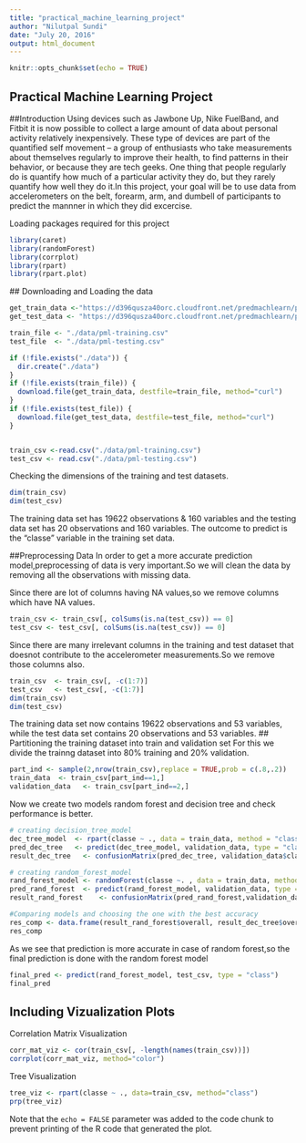 ```yaml
---
title: "practical_machine_learning_project"
author: "Nilutpal Sundi"
date: "July 20, 2016"
output: html_document
---
```


```r
knitr::opts_chunk$set(echo = TRUE)
```

## Practical Machine Learning Project

##Introduction
Using devices such as Jawbone Up, Nike FuelBand, and Fitbit it is now possible to collect a large amount of data about personal activity relatively inexpensively. These type of devices are part of the quantified self movement – a group of enthusiasts who take measurements about themselves regularly to improve their health, to find patterns in their behavior, or because they are tech geeks. One thing that people regularly do is quantify how much of a particular activity they do, but they rarely quantify how well they do it.In this project, your goal will be to use data from accelerometers on the belt, forearm, arm, and dumbell of participants to predict the mannner in which they did excercise. 

Loading packages required for this project
```r
library(caret)
library(randomForest)
library(corrplot)
library(rpart)
library(rpart.plot)
```
 ## Downloading and Loading the data
 
```r
get_train_data <-"https://d396qusza40orc.cloudfront.net/predmachlearn/pml-training.csv"
get_test_data <- "https://d396qusza40orc.cloudfront.net/predmachlearn/pml-testing.csv"

train_file <- "./data/pml-training.csv"
test_file  <- "./data/pml-testing.csv"

if (!file.exists("./data")) {
  dir.create("./data")
}
if (!file.exists(train_file)) {
  download.file(get_train_data, destfile=train_file, method="curl")
}
if (!file.exists(test_file)) {
  download.file(get_test_data, destfile=test_file, method="curl")
}


train_csv <-read.csv("./data/pml-training.csv")
test_csv <- read.csv("./data/pml-testing.csv")
```
Checking the dimensions of the training and test datasets.
```r
dim(train_csv)
dim(test_csv)

```
The training data set has 19622 observations & 160 variables and the testing data set has 20 observations and 160 variables. The outcome to predict is the "classe" variable in the training set data.

##Preprocessing Data
In order to get a more accurate prediction model,preprocessing of data is very important.So we will clean the data by removing all the observations with missing data.

Since there are lot of columns having NA values,so we remove columns which have NA values.

```r
train_csv <- train_csv[, colSums(is.na(test_csv)) == 0] 
test_csv <- test_csv[, colSums(is.na(test_csv)) == 0]
```
Since there are many irrelevant columns in the training and test dataset that doesnot contribute to the accelerometer measurements.So we remove those columns also.

```r
train_csv  <- train_csv[, -c(1:7)]
test_csv   <- test_csv[, -c(1:7)]
dim(train_csv)
dim(test_csv)
```
The training data set now contains 19622 observations and 53 variables, while the test data set contains 20 observations and 53 variables. 
## Partitioning the training dataset into train and validation set
For this we divide the trainng dataset into 80% training and 20% validation.
```r
part_ind <- sample(2,nrow(train_csv),replace = TRUE,prob = c(.8,.2))
train_data  <- train_csv[part_ind==1,]
validation_data   <- train_csv[part_ind==2,]

```
Now we create two models random forest and decision tree and check performance is better.

```r
# creating decision_tree_model
dec_tree_model  <- rpart(classe ~ ., data = train_data, method = "class")
pred_dec_tree   <- predict(dec_tree_model, validation_data, type = "class")
result_dec_tree   <- confusionMatrix(pred_dec_tree, validation_data$classe)

# creating random_forest_model
rand_forest_model <- randomForest(classe ~. , data = train_data, method = "class")
pred_rand_forest  <- predict(rand_forest_model, validation_data, type = "class")
result_rand_forest    <- confusionMatrix(pred_rand_forest,validation_data$classe)

#Comparing models and choosing the one with the best accuracy 
res_comp <- data.frame(result_rand_forest$overall, result_dec_tree$overall)
res_comp

```
As we see that prediction is more accurate in case of random forest,so the final prediction is done with the random forest model

```r
final_pred <- predict(rand_forest_model, test_csv, type = "class")
final_pred
```

## Including Vizualization Plots

Correlation Matrix Visualization
```r
corr_mat_viz <- cor(train_csv[, -length(names(train_csv))])
corrplot(corr_mat_viz, method="color")
```

Tree Visualization

```r
tree_viz <- rpart(classe ~ ., data=train_csv, method="class")
prp(tree_viz)
```


Note that the `echo = FALSE` parameter was added to the code chunk to prevent printing of the R code that generated the plot.


